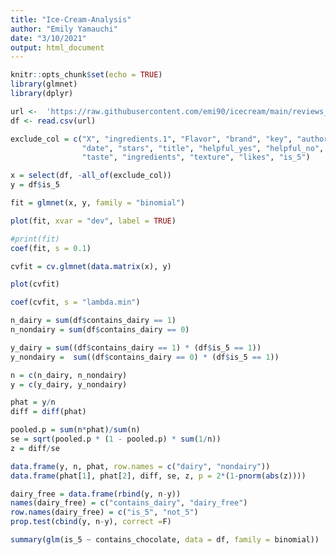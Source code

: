 ```yaml
---
title: "Ice-Cream-Analysis"
author: "Emily Yamauchi"
date: "3/10/2021"
output: html_document
---
```


```r
knitr::opts_chunk$set(echo = TRUE)
library(glmnet)
library(dplyr)
```

```r

url <-  'https://raw.githubusercontent.com/emi90/icecream/main/reviews_with_dummies.csv'
df <- read.csv(url)
```

```r

exclude_col = c("X", "ingredients.1", "Flavor", "brand", "key", "author", 
                "date", "stars", "title", "helpful_yes", "helpful_no", "text",
                "taste", "ingredients", "texture", "likes", "is_5")

x = select(df, -all_of(exclude_col))
y = df$is_5

```


```r

fit = glmnet(x, y, family = "binomial")


```


```r

plot(fit, xvar = "dev", label = TRUE)


```
```r

#print(fit)
coef(fit, s = 0.1)


```

```r

cvfit = cv.glmnet(data.matrix(x), y)


```

```r

plot(cvfit)

```
```r

coef(cvfit, s = "lambda.min")

```





```r

n_dairy = sum(df$contains_dairy == 1)
n_nondairy = sum(df$contains_dairy == 0)

y_dairy = sum((df$contains_dairy == 1) * (df$is_5 == 1))
y_nondairy =  sum((df$contains_dairy == 0) * (df$is_5 == 1))

n = c(n_dairy, n_nondairy)
y = c(y_dairy, y_nondairy)

phat = y/n
diff = diff(phat)

pooled.p = sum(n*phat)/sum(n)
se = sqrt(pooled.p * (1 - pooled.p) * sum(1/n))
z = diff/se

data.frame(y, n, phat, row.names = c("dairy", "nondairy"))
data.frame(phat[1], phat[2], diff, se, z, p = 2*(1-pnorm(abs(z))))

```

```r

dairy_free = data.frame(rbind(y, n-y))
names(dairy_free) = c("contains_dairy", "dairy_free")
row.names(dairy_free) = c("is_5", "not_5")
prop.test(cbind(y, n-y), correct =F)


```

```r

summary(glm(is_5 ~ contains_chocolate, data = df, family = binomial))

```

